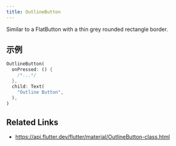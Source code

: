 ```yaml
---
title: OutlineButton
---
```


Similar to a FlatButton with a thin grey rounded rectangle border.

## 示例

```dart liveslice=OutlineButton
OutlineButton(
  onPressed: () {
    /*...*/
  },
  child: Text(
    "Outline Button",
  ),
)
```

## Related Links

- https://api.flutter.dev/flutter/material/OutlineButton-class.html
